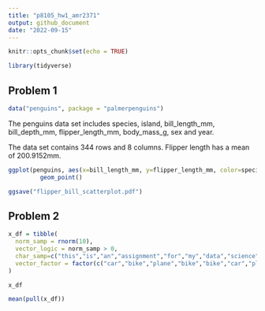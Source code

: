 ```yaml
---
title: "p8105_hw1_amr2371"
output: github_document
date: "2022-09-15"
---
```


```r
knitr::opts_chunk$set(echo = TRUE)
```
```r
library(tidyverse)
```

## Problem 1
```r
data("penguins", package = "palmerpenguins")
```
The penguins data set includes species, island, bill_length_mm, bill_depth_mm, flipper_length_mm, body_mass_g, sex and year.

The data set contains 344 rows and 8 columns. Flipper length has a mean of 200.9152mm.

```r
ggplot(penguins, aes(x=bill_length_mm, y=flipper_length_mm, color=species)) +
         geom_point()
```

```r
ggsave("flipper_bill_scatterplot.pdf")
```

## Problem 2
```r
x_df = tibble(
  norm_samp = rnorm(10),
  vector_logic = norm_samp > 0,
  char_samp=c("this","is","an","assignment","for","my","data","science","one","class"),
  vector_factor = factor(c("car","bike","plane","bike","bike","car","plane","car","plane","bike"))
)

x_df

```
```r
mean(pull(x_df))
```

